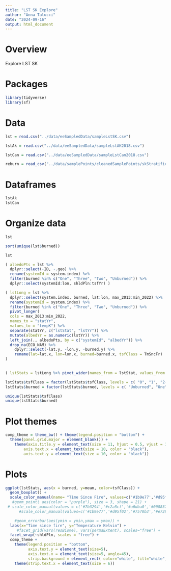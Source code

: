 ```yaml
---
title: "LST SK Explore"
author: "Anna Talucci"
date: "2024-09-16"
output: html_document
---
```


# Overview

Explore LST SK


# Packages
```r
library(tidyverse)
library(sf)
```

# Data

```r
lst = read.csv("../data/eeSampledData/sampleLstSK.csv")
```

```r
lstAk = read.csv("../data/eeSampledData/sampleLstAK2018.csv")
```

```r
lstCan = read.csv("../data/eeSampledData/sampleLstCan2018.csv")
```

```r
reburn = read_csv("../data/samplePoints/cleanedSamplePoints/skStratifiedSample1k20180213v2.cvs")
```

# Dataframes
```r
lstAk
lstCan
```

# Organize data



```r
lst
```


```r
sort(unique(lst$burned))

```

```r
lst
```

```r

( albedoPts = lst %>% 
  dplyr::select(-ID, -.geo) %>% 
  rename(systemId = system.index) %>%
  filter(burned %in% c("One", "Three", "Two", "Unburned")) %>%
  dplyr::select(systemId:lon, shldPln:tsfYr) )
```

```r
( lstLong = lst %>% 
  dplyr::select(system.index, burned, lat:lon, max_2013:min_2022) %>% 
  rename(systemId = system.index) %>%
  filter(burned %in% c("One", "Three", "Two", "Unburned")) %>%
  pivot_longer(
  cols = max_2013:min_2022,
  names_to = "statYr",
  values_to = "tempK") %>% 
  separate(statYr, c("lstStat", "lstYr")) %>%
  mutate(albedYr = as.numeric(lstYr)) %>%
  left_join(., albedoPts, by = c("systemId", "albedYr")) %>%
  drop_na(ECO_NAM) %>%
    dplyr::select(-lat.y, -lon.y, -burned.y) %>%
    rename(lat=lat.x, lon=lon.x, burned=burned.x, tsfClass = TmSncFr)
)
  
```


```r
( lstStats = lstLong %>% pivot_wider(names_from = lstStat, values_from = tempK) %>% filter(tsfClass %in% c("0", "1", "2-5")))
```
```r
lstStats$tsfClass = factor(lstStats$tsfClass, levels = c( "0", "1", "2-5"))
lstStats$burned = factor(lstStats$burned, levels = c( "Unburned", "One", "Two", "Three"))
```

```r
unique(lstStats$tsfClass)  
unique(lstStats$burned)  
```

# Plot themes

```r
comp_theme = theme_bw() + theme(legend.position = "bottom") +  
  theme(panel.grid.major = element_blank()) +
    theme(axis.title.y = element_text(size = 11, hjust = 0.5, vjust = 1.1),
        axis.text.x = element_text(size = 10, color = "black"),
        axis.text.y = element_text(size = 10, color = "black"))
```

# Plots

```r
ggplot(lstStats, aes(x = burned, y=mean, color=tsfClass)) +
  geom_boxplot() +
  scale_color_manual(name= "Time Since Fire", values=c('#1b9e77','#d95f02','#7570b3',  '#d95f02','#7570b3', '#d95f02',  '#7570b3'), labels=c("unburned", "one year", "2-5 years")) +
   #geom_point( aes(color = "purple"), size = 3, shape = 21) +
 # scale_color_manual(values = c('#7b3294','#c2a5cf','#a6dba0','#008837')) %>%
      #scale_color_manual(values=c('#1b9e77','#d95f02','#7570b3','#e7298a','#66a61e','#e6ab02','#a6761d'), name="") +

    #geom_errorbar(aes(ymin = ymin,ymax = ymax)) +
  labs(x="Time since fire", y="Temperature Kelvin") +
     #facet_grid(vars(resBiome), vars(permaExtent), scales="free") +
  facet_wrap(~shldPln, scales = "free") +
  comp_theme +
    theme(legend.position = "bottom",
          axis.text.y = element_text(size=5),
          axis.text.x = element_text(size=5, angle=45),
          strip.background = element_rect( color="white", fill="white", size=1.5, linetype="solid" )) +
    theme(strip.text.x = element_text(size = 6))

```